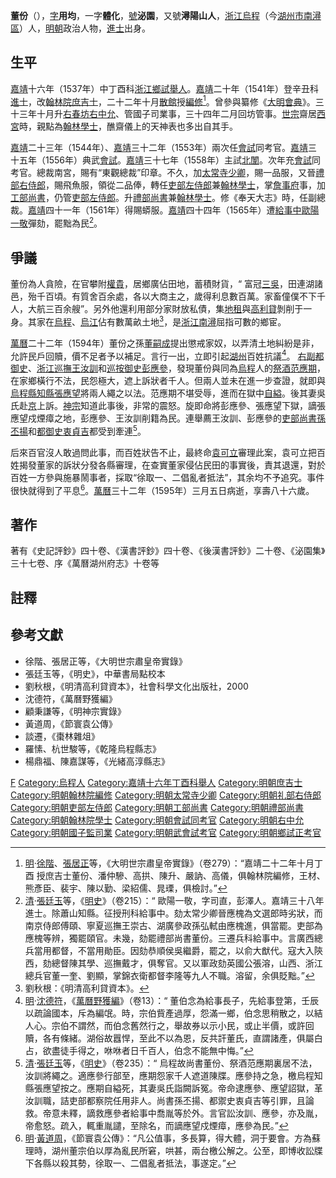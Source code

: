 {{明清人物信息框
| 姓名 = 董份
| 原名 =
| 圖片名稱 =
| 圖片大小 =
| 圖片說明 =
| 最高職務 = 禮部尚書
| 屆數 = 
| 國家 = 大明
| 前任 = 
| 繼任 = 
| 爵位 =
| 籍貫 = [[浙江|浙江]][[烏程縣|烏程縣]]（今[[湖州市|湖州市]][[南潯區|南潯區]]）
| 族裔 = 漢族
| 旗籍 = 
| 字號 = 字用均，一字體化，號泌園，又號潯陽山人
| 諡號 = 
| 出生日期 = [[正德_(明朝)|正德]]五年（1510年）庚午八月廿六日
| 出生地點 = [[浙江|浙江]][[烏程縣|烏程縣]]（今[[湖州市|湖州市]][[南潯區|南潯區]]）
| 逝世日期 = [[萬曆|萬曆]]二十三年（1595年）
| 逝世地點 = [[浙江|浙江]][[烏程縣|烏程縣]]（今[[湖州市|湖州市]][[南潯區|南潯區]]）
| 墓葬 =
| 配偶 =
| 親屬 = [[董道醇|董道醇]]（子）<br>[[董嗣成|董嗣成]]、[[董嗣昭|董嗣昭]]（孫）
| 出身 = 
* 嘉靖十六年丁酉科舉人
*嘉靖二十年辛丑科進士進士
| 經歷 = 
| 著作 = *《史記評鈔》、《漢書評鈔》、《後漢書評鈔》、《泌園集》、序《萬曆湖州府志》
}}

'''董份'''（{{bd|1510年||1595年|catIdx=D董}}），[[表字|字]]'''用均'''，一字'''體化'''，[[號|號]]'''泌園'''，又號'''潯陽山人'''，[[浙江|浙江]][[烏程|烏程]]（今[[湖州市|湖州市]][[南潯區|南潯區]]）人，[[明朝|明朝]]政治人物，[[進士|進士]]出身。

==生平==
[[嘉靖|嘉靖]]十六年（1537年）中丁酉科[[浙江|浙江]][[鄉試|鄉試]][[舉人|舉人]]。[[嘉靖|嘉靖]]二十年（1541年）登辛丑科[[進士|進士]]，改[[翰林院庶吉士|翰林院庶吉士]]，二十二年十月[[散館|散館]]授[[編修|編修]]<ref>[[明|明]]·[[徐階|徐階]]、[[張居正|張居正]]等，《大明世宗肅皇帝實錄》（卷279）：“嘉靖二十二年十月丁酉 授庶吉士董份、潘仲驂、高拱、陳升、嚴訥、高儀，俱翰林院編修，王材、熊彥臣、裴宇、陳以勤、梁紹儒、晁瑮，俱檢討。”</ref>。曾參與纂修《[[大明會典|大明會典]]》。三十三年十月升[[右春坊|右春坊]][[右中允|右中允]]、管國子司業事，三十四年二月回坊管事。[[明世宗|世宗]]齋居[[西宮|西宮]]時，親點為[[翰林學士|翰林學士]]，醮齋儀上的天神表也多出自其手。

[[嘉靖|嘉靖]]二十三年（1544年）、[[嘉靖|嘉靖]]三十二年（1553年）兩次任[[會試|會試]]同考官。[[嘉靖|嘉靖]]三十五年（1556年）典武[[會試|會試]]。[[嘉靖|嘉靖]]三十七年（1558年）主試[[北闈|北闈]]。次年充[[會試|會試]]同考官。總裁南宮，賜有“東觀總裁”印章。不久，加[[太常寺|太常寺]][[少卿|少卿]]，賜一品服，又晉[[禮部右侍郎|禮部右侍郎]]，賜飛魚服，領從二品俸，轉任[[吏部左侍郎|吏部左侍郎]]兼[[翰林學士|翰林學士]]，掌[[詹事府|詹事府]]事，加[[工部尚書|工部尚書]]，仍管[[吏部左侍郎|吏部左侍郎]]。升[[禮部尚書|禮部尚書]]兼[[翰林學士|翰林學士]]。修《奉天大志》時，任副總裁。[[嘉靖|嘉靖]]四十一年（1561年）得賜蟒服。[[嘉靖|嘉靖]]四十四年（1565年）遭[[給事中|給事中]][[歐陽一敬|歐陽一敬]]彈劾，罷黜為民<ref>[[清|清]]·[[張廷玉|張廷玉]]等，《[[明史|明史]]》（卷215）：“ 歐陽一敬，字司直，彭澤人。嘉靖三十八年進士。除蕭山知縣。征授刑科給事中。劾太常少卿晉應槐為文選郎時劣狀，而南京侍郎傅頤、寧夏巡撫王崇古、湖廣參政孫弘軾由應槐進，俱當罷。吏部為應槐等辨，獨罷頤官。未幾，劾罷禮部尚書董份。三遷兵科給事中。言廣西總兵當用都督，不當用勛臣。因劾恭順侯吳繼爵，罷之，以俞大猷代。寇大入陝西，劾總督陳其學、巡撫戴才，俱奪官。又以軍政劾英國公張溶，山西、浙江總兵官董一奎、劉顯，掌錦衣衛都督李隆等九人不職。溶留，余俱貶黜。”</ref>。

==爭議==
董份為人貪險，在官攀附[[權貴|權貴]]，居鄉廣佔田地，蓄積財貨，“ 富冠[[三吳|三吳]]，田連湖諸邑，殆千百頃。有質舍百余處，各以大商主之，歲得利息數百萬。家畜僮僕不下千人，大航三百余艘”。另外他還利用部分家財放私債，集[[地租|地租]]與[[高利貸|高利貸]]剝削于一身。其家在[[烏程|烏程]]、[[烏江|烏江]]佔有數萬畝土地<ref>劉秋根：《明清高利貸資本》。</ref>，是[[浙江|浙江]][[南潯鎮|南潯]]屈指可數的鄉宦。

[[萬曆|萬曆]]二十二年（1594年）董份之孫[[董嗣成|董嗣成]]提出懲戒家奴，以弄清土地糾紛是非，允許民戶回贖，價不足者予以補足。言行一出，立即引起[[湖州|湖州]]百姓抗議<ref>[[明|明]]·[[沈德符|沈德符]]，《[[萬曆野獲編|萬曆野獲編]]》（卷13）：“ 董伯念為給事長子，先給事登第，壬辰以疏論國本，斥為編氓。時，宗伯貲產過厚，怨滿一鄉，伯念思稍散之，以結人心。宗伯不謂然，而伯念舊然行之，舉故券以示小民，或止半價，或許回贖，各有條緒。湖俗故囂悍，至此不以為恩，反共訐董氏，直謂諸產，俱屬白占，欲盡徒手得之，咻咻者日千百人，伯念不能無中悔。”</ref>。 [[右副都御史|右副都御史]]、[[浙江巡撫|浙江巡撫]][[王汝訓|王汝訓]]和[[巡按御史|巡按御史]][[彭應參|彭應參]]，發現董份與同為[[烏程|烏程]]人的[[祭酒|祭酒]][[范應期|范應期]]，在家鄉橫行不法，民怨極大，遮上訴狀者千人。但兩人並未在進一步查證，就即與[[烏程縣|烏程縣]][[知縣|知縣]][[張應望|張應望]]將兩人繩之以法。范應期不堪受辱，進而在獄中[[自縊|自縊]]。後其妻吳氏赴[[京師|京]]上訴。[[明神宗|神宗]]知道此事後，非常的震怒。旋即命將彭應參、張應望下獄，謫張應望戍煙瘴之地，彭應參、王汝訓削籍為民。連舉薦王汝訓、彭應參的[[吏部尚書|吏部尚書]][[孫丕揚|孫丕揚]]和[[都御史|都御史]][[衷貞吉|衷貞吉]]都受到牽連<ref>[[清|清]]·[[張廷玉|張廷玉]]等，《[[明史|明史]]》（卷235）：“ 烏程故尚書董份、祭酒范應期裏居不法，汝訓將繩之。適應參行部至，應期怨家千人遮道陳牒。應參持之急，檄烏程知縣張應望按之。應期自縊死，其妻吳氏詣闕訴冤。帝命逮應參、應望詔獄，革汝訓職，詰吏部都察院任用非人。尚書孫丕揚、都禦史衷貞吉等引罪，且論救。帝意未釋，謫救應參者給事中喬胤等於外。言官訟汝訓、應參，亦及胤，帝愈怒。疏入，輒重胤譴，至除名，而謫應望戍煙瘴，應參為民。”</ref>。

后來百官沒人敢過問此事，而百姓狀告不止，最終命[[袁可立|袁可立]]審理此案，袁可立把百姓揭發董家的訴狀分發各縣審理，在查實董家侵佔民田的事實後，責其退還，對於百姓一方參與施暴鬧事者，採取“徐取一、二倡亂者抵法”，其余均不予追究。事件很快就得到了平息<ref>[[明|明]]·[[黃道周|黃道周]]，《節寰袁公傳》：“凡公值事，多長算，得大體，洞于要會。方為蘇理時，湖州董宗伯以厚為亂民所窘，哄甚，兩台檄公解之。公至，即博收訟牒下各縣以殺其勢，徐取一、二倡亂者抵法，事遂定。”</ref>。[[萬曆|萬曆]]三十二年（1595年）三月五日病逝，享壽八十六歲。

==著作==
著有《史記評鈔》四十卷、《漢書評鈔》四十卷、《後漢書評鈔》二十卷、《泌園集》三十七卷、序《萬曆湖州府志》十卷等

==註釋==
{{reflist}}

==參考文獻==
*徐階、張居正等，《大明世宗肅皇帝實錄》
*張廷玉等，《明史》，中華書局點校本
*劉秋根，《明清高利貸資本》，社會科學文化出版社，2000
*沈德符，《萬曆野獲編》
*顧秉謙等，《明神宗實錄》
*黃道周，《節寰袁公傳》
*談遷，《棗林雜俎》
*羅愫、杭世駿等，《乾隆烏程縣志》
*楊鼎福、陳嘉謀等，《光緒高淳縣志》

{{start box}}
{{s-off}}
{{succession box|[[李春芳|李春芳]]|[[高拱|高拱]]|[[明朝禮部尚書|明朝禮部尚書]]|1565年-1565年}}
{{end box}}

{{嘉靖二十年辛丑科殿試金榜}}

{{Authority control}}
{{DEFAULTSORT:Dong董}}
[[Category:董姓|F]]
[[Category:烏程人|Category:烏程人]]
[[Category:嘉靖十六年丁酉科舉人|Category:嘉靖十六年丁酉科舉人]]
[[Category:明朝庶吉士|Category:明朝庶吉士]]
[[Category:明朝翰林院編修|Category:明朝翰林院編修]]
[[Category:明朝太常寺少卿|Category:明朝太常寺少卿]]
[[Category:明朝礼部右侍郎|Category:明朝礼部右侍郎]]
[[Category:明朝吏部左侍郎|Category:明朝吏部左侍郎]]
[[Category:明朝工部尚書|Category:明朝工部尚書]]
[[Category:明朝禮部尚書|Category:明朝禮部尚書]]
[[Category:明朝翰林院學士|Category:明朝翰林院學士]]
[[Category:明朝會試同考官|Category:明朝會試同考官]]
[[Category:明朝右中允|Category:明朝右中允]]
[[Category:明朝國子監司業|Category:明朝國子監司業]]
[[Category:明朝武會試考官|Category:明朝武會試考官]]
[[Category:明朝鄉試正考官|Category:明朝鄉試正考官]]